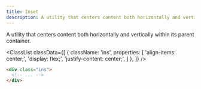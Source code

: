 ```yaml
---
title: Inset
description: A utility that centers content both horizontally and vertically within its parent container.
---
```



A utility that centers content both horizontally and vertically within its parent container.

<ClassList
  classData={[
    {
      className: 'ins',
      properties: [
        'align-items: center;',
        'display: flex;',
        'justify-content: center;',
      ]
    },
  ]}
/>

```html
<div class="ins">
  <!-- ... -->
</div>
```
